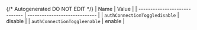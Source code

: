 {/* Autogenerated DO NOT EDIT  */}
| Name                          | Value                         |
| ----------------------------- | ----------------------------- |
| `authConnectionToggledisable` | disable                       |
| `authConnectionToggleenable`  | enable                        |